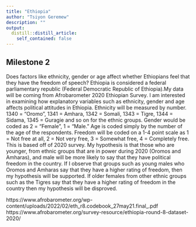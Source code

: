 ```yaml
---
title: "Ethiopia"
author: "Tsiyon Geremew"
description: ""
output:
  distill::distill_article:
    self_contained: false
---
```


## Milestone 2 


Does factors like ethnicity, gender or age affect whether Ethiopians feel that they have the freedom of speech? Ethiopia is considered a federal
parliamentary republic (Federal Democratic Republic of Ethiopia).My data will be coming from Afrobarometer 2020 Ethiopian Survey. 
I am interested in examining how explanatory variables such as ethnicity, gender and age affects political attitudes in Ethiopia. 
Ethnicity will be measured by number. 1340 = "Oromo", 1341 = Amhara, 1342 = Somali, 1343 = Tigre, 1344 = Sidama, 1345 = Guragie and so on for the ethnic groups. 
Gender would be coded as 2 = "Female", 1 = "Male." Age is coded simply by the number of the age of the respondents. Freedom will be coded on a 1-4 point scale as 1 = Not free at all, 2 = Not very free, 3 = Somewhat free, 4 = Completely free. 
This is based off of 2020 survey. My hypothesis is that those who are younger, from ethnic groups that are in power during 2020 (Oromos and Amharas), and male will be more likely to say that they have political freedom in the country. 
If I observe that groups such as young males who Oromos and Amharas say that they have a higher rating of freedom, then my hypothesis will be supported. If older females from other ethnic groups such as the Tigres say that they have a higher rating of freedom in the country then my hypothesis will be disproved. 

https://www.afrobarometer.org/wp-content/uploads/2022/02/eth_r8.codebook_27may21.final_.pdf
https://www.afrobarometer.org/survey-resource/ethiopia-round-8-dataset-2020/


